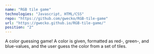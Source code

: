```yaml
---
name: "RGB tile game"
technologies: "Javascript, HTML/CSS"
repo: "https://github.com/gwecko/RGB-tile-game"
url: "https://gwecko.github.io/RGB-tile-game/"
position: "2"
---
```


A color guessing game! A color is given, formatted as red-, green-, and blue-values, and the user guess the color from a set of tiles.